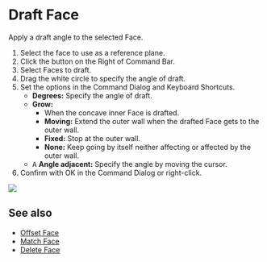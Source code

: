 
<Reference shortcut="" command="Draft Face" button="" />

# Draft Face

Apply a draft angle to the selected Face.

1. Select the face to use as a reference plane.
2. Click the button <ButtonIcon type="button-draft-face" /> on the Right of Command Bar.
3. Select Faces to draft.
4. Drag the white circle to specify the angle of draft.
5. Set the options in the Command Dialog and Keyboard Shortcuts.
    - **Degrees:** Specify the angle of draft.
    - **Grow:**
        - When the concave inner Face is drafted.
        - **Moving:** Extend the outer wall when the drafted Face gets to the outer wall.
        - **Fixed:** Stop at the outer wall.
        - **None:** Keep going by itself neither affecting or affected by the outer wall.
    - <kbd>A</kbd> **Angle adjacent:** Specify the angle by moving the cursor.
6. Confirm with OK in the Command Dialog or right-click.

![](/img/draft-face.gif)

## See also
- [Offset Face](./offset-face)
- [Match Face](./match-face)
- [Delete Face](./delete-face)








